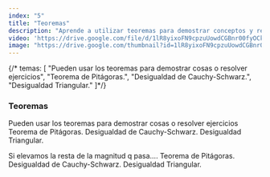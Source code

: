 ```yaml
---
index: "5"
title: "Teoremas"
description: "Aprende a utilizar teoremas para demostrar conceptos y resolver ejercicios en esta lección. Exploraremos el Teorema de Pitágoras, la Desigualdad de Cauchy-Schwarz y la Desigualdad Triangular. Estos teoremas son fundamentales en matemáticas y te ayudarán a fortalecer tus habilidades en cálculo vectorial. No te pierdas esta oportunidad de ampliar tu comprensión y aplicar estos conceptos en la práctica."
video: 'https://drive.google.com/file/d/1lR8yixoFN9cpzuUowdCGBnr00fyOCkv2/preview'
image: "https://drive.google.com/thumbnail?id=1lR8yixoFN9cpzuUowdCGBnr00fyOCkv2"
---
```


{/* temas: [
    "Pueden usar los teoremas para demostrar cosas o resolver ejercicios",
    "Teorema de Pitágoras.",
    "Desigualdad de Cauchy-Schwarz.",
    "Desigualdad Triangular."
]*/}

### Teoremas
Pueden usar los teoremas para demostrar cosas o resolver ejercicios
Teorema de Pitágoras.
Desigualdad de Cauchy-Schwarz.
Desigualdad Triangular.



Si elevamos la resta de la magnitud q pasa….
Teorema de Pitágoras.
Desigualdad de Cauchy-Schwarz.
Desigualdad Triangular.

